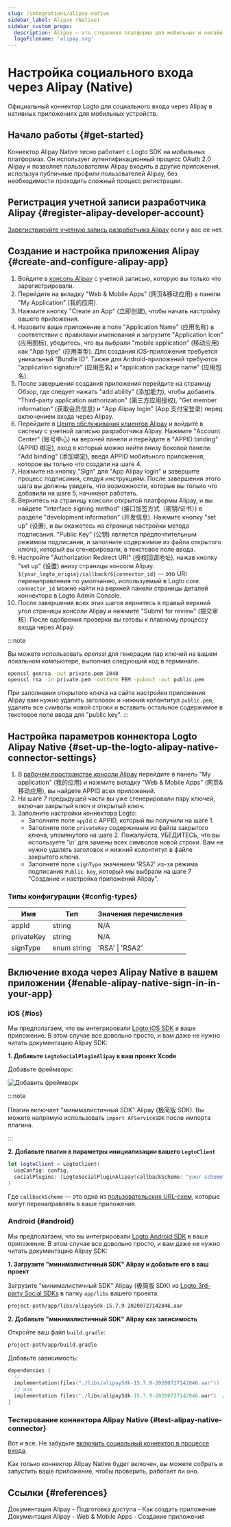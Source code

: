 ```yaml
---
slug: /integrations/alipay-native
sidebar_label: Alipay (Native)
sidebar_custom_props:
  description: Alipay — это сторонняя платформа для мобильных и онлайн-платежей.
  logoFilename: 'alipay.svg'
---
```



# Настройка социального входа через Alipay (Native)

Официальный коннектор Logto для социального входа через Alipay в нативных приложениях для мобильных устройств.

<GuideTip />

## Начало работы \{#get-started}

Коннектор Alipay Native тесно работает с Logto SDK на мобильных платформах. Он использует аутентификационный процесс OAuth 2.0 Alipay и позволяет пользователям Alipay входить в другие приложения, используя публичные профили пользователей Alipay, без необходимости проходить сложный процесс регистрации.

## Регистрация учетной записи разработчика Alipay \{#register-alipay-developer-account}

[Зарегистрируйте учетную запись разработчика Alipay](https://certifyweb.alipay.com/certify/reg/guide#/) если у вас ее нет.

## Создание и настройка приложения Alipay \{#create-and-configure-alipay-app}

1. Войдите в [консоль Alipay](https://open.alipay.com/) с учетной записью, которую вы только что зарегистрировали.
2. Перейдите на вкладку "Web & Mobile Apps" (网页&移动应用) в панели "My Application" (我的应用).
3. Нажмите кнопку "Create an App" (立即创建), чтобы начать настройку вашего приложения.
4. Назовите ваше приложение в поле "Application Name" (应用名称) в соответствии с правилами именования и загрузите "Application Icon" (应用图标), убедитесь, что вы выбрали "mobile application" (移动应用) как "App type" (应用类型). Для создания iOS-приложения требуется уникальный "Bundle ID". Также для Android-приложений требуются "application signature" (应用签名) и "application package name" (应用包名).
5. После завершения создания приложения перейдите на страницу Обзор, где следует нажать "add ability" (添加能力), чтобы добавить "Third-party application authorization" (第三方应用授权), "Get member information" (获取会员信息) и "App Alipay login" (App 支付宝登录) перед включением входа через Alipay.
6. Перейдите в [Центр обслуживания клиентов Alipay](https://b.alipay.com/index2.htm) и войдите в систему с учетной записью разработчика Alipay. Нажмите "Account Center" (账号中心) на верхней панели и перейдите в "APPID binding" (APPID 绑定), вход в который можно найти внизу боковой панели. "Add binding" (添加绑定), введя APPID мобильного приложения, которое вы только что создали на шаге 4.
7. Нажмите на кнопку "Sign" для "App Alipay login" и завершите процесс подписания, следуя инструкциям. После завершения этого шага вы должны увидеть, что возможности, которые вы только что добавили на шаге 5, начинают работать.
8. Вернитесь на страницу консоли открытой платформы Alipay, и вы найдете "Interface signing method" (接口加签方式（密钥/证书）) в разделе "development information" (开发信息). Нажмите кнопку "set up" (设置), и вы окажетесь на странице настройки метода подписания. "Public Key" (公钥) является предпочтительным режимом подписания, и заполните содержимое из файла открытого ключа, который вы сгенерировали, в текстовое поле ввода.
9. Настройте "Authorization Redirect URI" (授权回调地址), нажав кнопку "set up" (设置) внизу страницы консоли Alipay. `${your_logto_origin}/callback/${connector_id}` — это URI перенаправления по умолчанию, используемый в Logto core. `connector_id` можно найти на верхней панели страницы деталей коннектора в Logto Admin Console.
10. После завершения всех этих шагов вернитесь в правый верхний угол страницы консоли Alipay и нажмите "Submit for review" (提交审核). После одобрения проверки вы готовы к плавному процессу входа через Alipay.

:::note

Вы можете использовать _openssl_ для генерации пар ключей на вашем локальном компьютере, выполнив следующий код в терминале.

```bash
openssl genrsa -out private.pem 2048
openssl rsa -in private.pem -outform PEM -pubout -out public.pem
```

При заполнении открытого ключа на сайте настройки приложения Alipay вам нужно удалить заголовок и нижний колонтитул `public.pem`, удалить все символы новой строки и вставить остальное содержимое в текстовое поле ввода для "public key".
:::

## Настройка параметров коннектора Logto Alipay Native \{#set-up-the-logto-alipay-native-connector-settings}

1. В [рабочем пространстве консоли Alipay](https://open.alipay.com/dev/workspace) перейдите в панель "My application" (我的应用) и нажмите вкладку "Web & Mobile Apps" (网页&移动应用), вы найдете APPID всех приложений.
2. На шаге 7 предыдущей части вы уже сгенерировали пару ключей, включая закрытый ключ и открытый ключ.
3. Заполните настройки коннектора Logto:
   - Заполните поле `appId` с APPID, который вы получили на шаге 1.
   - Заполните поле `privateKey` содержимым из файла закрытого ключа, упомянутого на шаге 2. Пожалуйста, УБЕДИТЕСЬ, что вы используете '\n' для замены всех символов новой строки. Вам не нужно удалять заголовок и нижний колонтитул в файле закрытого ключа.
   - Заполните поле `signType` значением 'RSA2' из-за режима подписания `Public key`, который мы выбрали на шаге 7 "Создание и настройка приложений Alipay".

### Типы конфигурации \{#config-types}

| Имя        | Тип         | Значения перечисления |
| ---------- | ----------- | --------------------- |
| appId      | string      | N/A                   |
| privateKey | string      | N/A                   |
| signType   | enum string | 'RSA' \| 'RSA2'       |

## Включение входа через Alipay Native в вашем приложении \{#enable-alipay-native-sign-in-in-your-app}

### iOS \{#ios}

Мы предполагаем, что вы интегрировали [Logto iOS SDK](/quick-starts/swift) в ваше приложение. В этом случае все довольно просто, и вам даже не нужно читать документацию Alipay SDK:

**1. Добавьте `LogtoSocialPluginAlipay` в ваш проект Xcode**

Добавьте фреймворк:

![Добавить фреймворк](./assets/add-framework.png)

:::note

Плагин включает "минималистичный SDK" Alipay (极简版 SDK). Вы можете напрямую использовать `import AFServiceSDK` после импорта плагина.

:::

**2. Добавьте плагин в параметры инициализации вашего `LogtoClient`**

```swift
let logtoClient = LogtoClient(
  useConfig: config,
  socialPlugins: [LogtoSocialPluginAlipay(callbackScheme: "your-scheme")]
)
```

Где `callbackScheme` — это одна из [пользовательских URL-схем](https://developer.apple.com/documentation/xcode/defining-a-custom-url-scheme-for-your-app), которые могут перенаправлять в ваше приложение.

### Android \{#android}

Мы предполагаем, что вы интегрировали [Logto Android SDK](/quick-starts/android) в ваше приложение. В этом случае все довольно просто, и вам даже не нужно читать документацию Alipay SDK:

**1. Загрузите "минималистичный SDK" Alipay и добавьте его в ваш проект**

Загрузите "минималистичный SDK" Alipay (极简版 SDK) из [Logto 3rd-party Social SDKs](https://github.com/logto-io/social-sdks/blob/master/alipay/android/alipaySdk-15.7.9-20200727142846.aar) в папку `app/libs` вашего проекта:

```bash
project-path/app/libs/alipaySdk-15.7.9-20200727142846.aar
```

**2. Добавьте "минималистичный SDK" Alipay как зависимость**

Откройте ваш файл `build.gradle`:

```bash
project-path/app/build.gradle
```

Добавьте зависимость:

```kotlin
dependencies {
  // ...
  implementation(files("./libs/alipaySdk-15.7.9-20200727142846.aar"))  // kotlin-script
  // или
  implementation files('./libs/alipaySdk-15.7.9-20200727142846.aar')  // groovy-script
}
```

### Тестирование коннектора Alipay Native \{#test-alipay-native-connector}

Вот и все. Не забудьте [включить социальный коннектор в процессе входа](/connectors/social-connectors/#enable-social-sign-in).

Как только коннектор Alipay Native будет включен, вы можете собрать и запустить ваше приложение, чтобы проверить, работает ли оно.

## Ссылки \{#references}

<Url href="https://opendocs.alipay.com/support/01rau6">
  Документация Alipay - Подготовка доступа - Как создать приложение
</Url>

<Url href="https://opendocs.alipay.com/open/200/105310">
  Документация Alipay - Web & Mobile Apps - Создание приложения
</Url>
